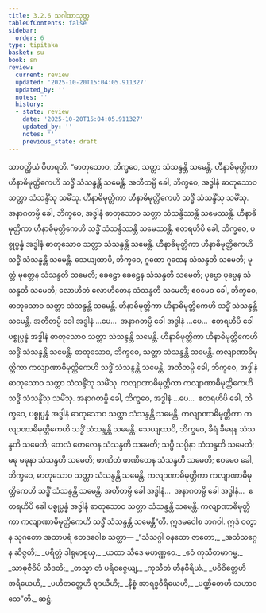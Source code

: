 ```yaml
---
title: 3.2.6 သဂါထာသုတ္တ
tableOfContents: false
sidebar:
  order: 6
type: tipitaka
basket: su
book: sn
review:
  current: review
  updated: '2025-10-20T15:04:05.911327'
  updated_by: ''
  notes: ''
  history:
  - state: review
    date: '2025-10-20T15:04:05.911327'
    updated_by: ''
    notes: ''
    previous_state: draft
---
```



<DynamicBreadcrumb />


<ReviewStatus review={frontmatter.review} showDetails={true} />

<HypothesisAnnotation frontmatter={frontmatter} />

<Division number="100" book="sn" e="ch" v="18" p="295">

<Paragraph number="717" book="sn">
သာဝတ္ထိယံ ဝိဟရတိ. “ဓာတုသောဝ, ဘိက္ခဝေ, သတ္တာ သံသန္ဒန္တိ သမေန္တိ. ဟီနာဓိမုတ္တိကာ ဟီနာဓိမုတ္တိကေဟိ သဒ္ဓိံ သံသန္ဒန္တိ သမေန္တိ. အတီတမ္ပိ ခေါ, ဘိက္ခဝေ, အဒ္ဓါနံ ဓာတုသောဝ သတ္တာ သံသန္ဒိံသု သမိံသု. ဟီနာဓိမုတ္တိကာ ဟီနာဓိမုတ္တိကေဟိ သဒ္ဓိံ သံသန္ဒိံသု သမိံသု.
</Paragraph>

<Paragraph number="718" book="sn">
အနာဂတမ္ပိ ခေါ, ဘိက္ခဝေ, အဒ္ဓါနံ ဓာတုသောဝ သတ္တာ သံသန္ဒိဿန္တိ သမေဿန္တိ. ဟီနာဓိမုတ္တိကာ ဟီနာဓိမုတ္တိကေဟိ သဒ္ဓိံ သံသန္ဒိဿန္တိ သမေဿန္တိ.
</Paragraph>

<Paragraph number="719" book="sn">
ဧတရဟိပိ ခေါ, ဘိက္ခဝေ, ပစ္စုပ္ပန္နံ အဒ္ဓါနံ ဓာတုသောဝ သတ္တာ သံသန္ဒန္တိ သမေန္တိ. ဟီနာဓိမုတ္တိကာ ဟီနာဓိမုတ္တိကေဟိ သဒ္ဓိံ သံသန္ဒန္တိ သမေန္တိ.
</Paragraph>

<Paragraph number="720" book="sn">
သေယျထာပိ, ဘိက္ခဝေ, ဂူထော ဂူထေန သံသန္ဒတိ သမေတိ; မုတ္တံ မုတ္တေန သံသန္ဒတိ သမေတိ; ခေဠော ခေဠေန သံသန္ဒတိ သမေတိ; ပုဗ္ဗော ပုဗ္ဗေန သံသန္ဒတိ သမေတိ; လောဟိတံ လောဟိတေန သံသန္ဒတိ သမေတိ; ဧဝမေဝ ခေါ, ဘိက္ခဝေ, ဓာတုသောဝ သတ္တာ သံသန္ဒန္တိ သမေန္တိ. ဟီနာဓိမုတ္တိကာ ဟီနာဓိမုတ္တိကေဟိ သဒ္ဓိံ သံသန္ဒန္တိ သမေန္တိ. အတီတမ္ပိ ခေါ အဒ္ဓါနံ …ပေ…  အနာဂတမ္ပိ ခေါ အဒ္ဓါနံ …ပေ…  ဧတရဟိပိ ခေါ ပစ္စုပ္ပန္နံ အဒ္ဓါနံ ဓာတုသောဝ သတ္တာ သံသန္ဒန္တိ သမေန္တိ. ဟီနာဓိမုတ္တိကာ ဟီနာဓိမုတ္တိကေဟိ သဒ္ဓိံ သံသန္ဒန္တိ သမေန္တိ.
</Paragraph>

<Paragraph number="721" book="sn">
ဓာတုသောဝ, ဘိက္ခဝေ, သတ္တာ သံသန္ဒန္တိ သမေန္တိ. ကလျာဏာဓိမုတ္တိကာ ကလျာဏာဓိမုတ္တိကေဟိ သဒ္ဓိံ သံသန္ဒန္တိ သမေန္တိ. အတီတမ္ပိ ခေါ, ဘိက္ခဝေ, အဒ္ဓါနံ ဓာတုသောဝ သတ္တာ သံသန္ဒိံသု သမိံသု. ကလျာဏာဓိမုတ္တိကာ ကလျာဏာဓိမုတ္တိကေဟိ သဒ္ဓိံ သံသန္ဒိံသု သမိံသု.
</Paragraph>

<Paragraph number="722" book="sn">
အနာဂတမ္ပိ ခေါ, ဘိက္ခဝေ, အဒ္ဓါနံ …ပေ…  ဧတရဟိပိ ခေါ, ဘိက္ခဝေ, ပစ္စုပ္ပန္နံ အဒ္ဓါနံ ဓာတုသောဝ သတ္တာ သံသန္ဒန္တိ သမေန္တိ. ကလျာဏာဓိမုတ္တိကာ ကလျာဏာဓိမုတ္တိကေဟိ သဒ္ဓိံ သံသန္ဒန္တိ သမေန္တိ.
</Paragraph>

<Paragraph number="723" book="sn">
သေယျထာပိ, ဘိက္ခဝေ, ခီရံ ခီရေန သံသန္ဒတိ သမေတိ; တေလံ တေလေန သံသန္ဒတိ သမေတိ; သပ္ပိ သပ္ပိနာ သံသန္ဒတိ သမေတိ; မဓု မဓုနာ သံသန္ဒတိ သမေတိ; ဖာဏိတံ ဖာဏိတေန သံသန္ဒတိ သမေတိ; ဧဝမေဝ ခေါ, ဘိက္ခဝေ, ဓာတုသောဝ သတ္တာ သံသန္ဒန္တိ သမေန္တိ. ကလျာဏာဓိမုတ္တိကာ ကလျာဏာဓိမုတ္တိကေဟိ သဒ္ဓိံ သံသန္ဒန္တိ သမေန္တိ. အတီတမ္ပိ ခေါ အဒ္ဓါနံ…  အနာဂတမ္ပိ ခေါ အဒ္ဓါနံ…  ဧတရဟိပိ ခေါ ပစ္စုပ္ပန္နံ အဒ္ဓါနံ ဓာတုသောဝ သတ္တာ သံသန္ဒန္တိ သမေန္တိ. ကလျာဏာဓိမုတ္တိကာ ကလျာဏာဓိမုတ္တိကေဟိ သဒ္ဓိံ သံသန္ဒန္တိ သမေန္တီ”တိ.
</Paragraph>

<Paragraph number="724" book="sn">
ဣဒမဝေါစ ဘဂဝါ. ဣဒံ ဝတွာန သုဂတော အထာပရံ ဧတဒဝေါစ သတ္ထာ—
</Paragraph>

<Paragraph number="725" type="verses" book="sn">
_“သံသဂ္ဂါ ဝနထော ဇာတော,_  
_အသံသဂ္ဂေန ဆိဇ္ဇတိ;_  
_ပရိတ္တံ ဒါရုမာရုယှ,_  
_ယထာ သီဒေ မဟဏ္ဏဝေ._  

</Paragraph>

<Paragraph number="726" type="verses" book="sn">
_ဧဝံ ကုသီတမာဂမ္မ,_  
_သာဓုဇီဝိပိ သီဒတိ;_  
_တသ္မာ တံ ပရိဝဇ္ဇေယျ,_  
_ကုသီတံ ဟီနဝီရိယံ._  

</Paragraph>

<Paragraph number="727" type="verses" book="sn">
_ပဝိဝိတ္တေဟိ အရိယေဟိ,_  
_ပဟိတတ္တေဟိ ဈာယီဟိ;_  
_နိစ္စံ အာရဒ္ဓဝီရိယေဟိ,_  
_ပဏ္ဍိတေဟိ သဟာဝသေ”တိ._  


</Paragraph>
</Division>

<Paragraph number="728" type="center" book="sn">
ဆဋ္ဌံ.
</Paragraph>